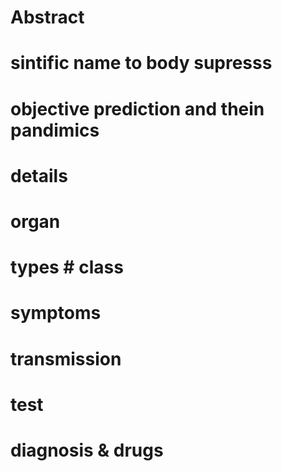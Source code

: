 


<BlogTitle title="Vectors"  description="p5.js is used under the hood"/>


# Abstract


# sintific name to body supresss
# objective prediction and thein pandimics
# details


# organ
# types              # class 
# symptoms
# transmission
# test
# diagnosis & drugs

